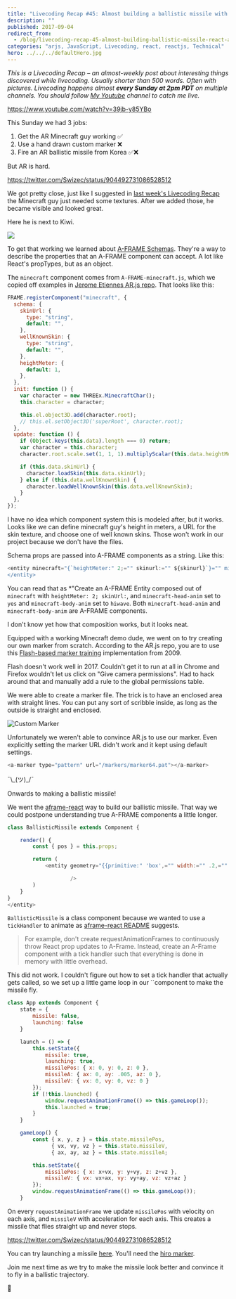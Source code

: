 ```yaml
---
title: "Livecoding Recap #45: Almost building a ballistic missile with React and AR.js"
description: ""
published: 2017-09-04
redirect_from:
  - /blog/livecoding-recap-45-almost-building-ballistic-missile-react-ar-js/swizec/7773
categories: "arjs, JavaScript, Livecoding, react, reactjs, Technical"
hero: ../../../defaultHero.jpg
---
```


_This is a Livecoding Recap – an almost-weekly post about interesting things discovered while livecoding. Usually shorter than 500 words. Often with pictures. Livecoding happens almost **every Sunday at 2pm PDT** on multiple channels. You should follow [My Youtube](https://www.youtube.com/TheSwizec) channel to catch me live._

https://www.youtube.com/watch?v=39jb-y85YBo

This Sunday we had 3 jobs:

1.  Get the AR Minecraft guy working ✅
2.  Use a hand drawn custom marker ❌
3.  Fire an AR ballistic missile from Korea ✅❌

But AR is hard.

https://twitter.com/Swizec/status/904492731086528512

We got pretty close, just like I suggested in [last week's Livecoding Recap](https://swizec.com/blog/livecoding-recap-44-dipping-toes-arjs/swizec/7759) the Minecraft guy just needed some textures. After we added those, he became visible and looked great.

Here he is next to Kiwi.

![](https://swizec.com/wp-content/uploads/2017/09/ar-stuff-1024x576.jpg)

To get that working we learned about [A-FRAME Schemas](https://A-FRAME.io/docs/0.6.0/core/component.html#schema). They're a way to describe the properties that an A-FRAME component can accept. A lot like React's propTypes, but as an object.

The `minecraft` component comes from `A-FRAME-minecraft.js`, which we copied off examples in [Jerome Etiennes AR.js repo](https://github.com/jeromeetienne/AR.js). That looks like this:

```javascript
FRAME.registerComponent("minecraft", {
  schema: {
    skinUrl: {
      type: "string",
      default: "",
    },
    wellKnownSkin: {
      type: "string",
      default: "",
    },
    heightMeter: {
      default: 1,
    },
  },
  init: function () {
    var character = new THREEx.MinecraftChar();
    this.character = character;

    this.el.object3D.add(character.root);
    // this.el.setObject3D('superRoot', character.root);
  },
  update: function () {
    if (Object.keys(this.data).length === 0) return;
    var character = this.character;
    character.root.scale.set(1, 1, 1).multiplyScalar(this.data.heightMeter);

    if (this.data.skinUrl) {
      character.loadSkin(this.data.skinUrl);
    } else if (this.data.wellKnownSkin) {
      character.loadWellKnownSkin(this.data.wellKnownSkin);
    }
  },
});
```

I have no idea which component system this is modeled after, but it works. Looks like we can define minecraft guy's height in meters, a URL for the skin texture, and choose one of well known skins. Those won't work in our project because we don't have the files.

Schema props are passed into A-FRAME components as a string. Like this:

```javascript
<entity minecraft="{`heightMeter:" 2;="" skinurl:="" ${skinurl}`}="" minecraft-head-anim="yes" minecraft-body-anim="hiwave">
</entity>
```

You can read that as \*"Create an A-FRAME Entity composed out of `minecraft` with `heightMeter: 2; skinUrl:`, and `minecraft-head-anim` set to `yes` and `minecraft-body-anim` set to `hiwave`. Both `minecraft-head-anim` and `minecraft-body-anim` are A-FRAME components.

I don't know yet how that composition works, but it looks neat.

Equipped with a working Minecraft demo dude, we went on to try creating our own marker from scratch. According to the AR.js repo, you are to use this [Flash-based marker training](http://flash.tarotaro.org/blog/2009/07/12/mgo2/) implementation from 2009.

Flash doesn't work well in 2017. Couldn't get it to run at all in Chrome and Firefox wouldn't let us click on "Give camera permissions". Had to hack around that and manually add a rule to the global permissions table.

We were able to create a marker file. The trick is to have an enclosed area with straight lines. You can put any sort of scribble inside, as long as the outside is straight and enclosed.

![Custom Marker](https://swizec.com/wp-content/uploads/2017/09/Screen-Shot-2017-09-03-at-19.25.21.png)

Unfortunately we weren't able to convince AR.js to use our marker. Even explicitly setting the marker URL didn't work and it kept using default settings.

```javascript
<a-marker type="pattern" url="/markers/marker64.pat"></a-marker>
```

¯\\\_(ツ)\_/¯

Onwards to making a ballistic missile!

We went the [aframe-react](https://github.com/ngokevin/aframe-react) way to build our ballistic missile. That way we could postpone understanding true A-FRAME components a little longer.

```javascript
class BallisticMissile extends Component {

    render() {
        const { pos } = this.props;

        return (
            <entity geometry="{{primitive:" 'box',="" width:="" .2,="" height:="" 1,="" depth:="" .2}}="" material="{{roughness:" 0,="" src:="" require('.="" texture.jpg')}}="" scale="{{x:" y:="" z:="" 1}}="" position="{pos}<p">

                    />
        )
    }
}
</entity>
```

`BallisticMissile` is a class component because we wanted to use a `tickHandler` to animate as [aframe-react README](https://github.com/ngokevin/aframe-react#best-practices) suggests.

> For example, don't create requestAnimationFrames to continuously throw React prop updates to A-Frame. Instead, create an A-Frame component with a tick handler such that everything is done in memory with little overhead.

This did not work. I couldn't figure out how to set a tick handler that actually gets called, so we set up a little game loop in our ``component to make the missile fly.

```javascript
class App extends Component {
    state = {
        missile: false,
        launching: false
    }

    launch = () => {
        this.setState({
            missile: true,
            launching: true,
            missilePos: { x: 0, y: 0, z: 0 },
            missileA: { ax: 0, ay: .005, az: 0 },
            missileV: { vx: 0, vy: 0, vz: 0 }
        });
        if (!this.launched) {
            window.requestAnimationFrame(() => this.gameLoop());
            this.launched = true;
        }
    }

    gameLoop() {
        const { x, y, z } = this.state.missilePos,
              { vx, vy, vz } = this.state.missileV,
              { ax, ay, az } = this.state.missileA;

        this.setState({
            missilePos: { x: x+vx, y: y+vy, z: z+vz },
            missileV: { vx: vx+ax, vy: vy+ay, vz: vz+az }
        });
        window.requestAnimationFrame(() => this.gameLoop());
    }
```

On every `requestAnimationFrame` we update `missilePos` with velocity on each axis, and `missileV` with acceleration for each axis. This creates a missile that flies straight up and never stops.

https://twitter.com/Swizec/status/904492731086528512

You can try launching a missile [here](https://swizec.github.io/ar-js-experiment/). You'll need the [hiro marker](https://jeromeetienne.github.io/AR.js/data/images/HIRO.jpg).

Join me next time as we try to make the missile look better and convince it to fly in a ballistic trajectory.

🚀
